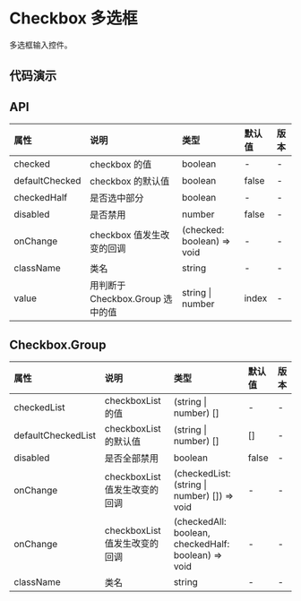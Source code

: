 


# Checkbox 多选框

多选框输入控件。

## 代码演示

<CodeWrapper>
    <CodeBox title="基础" desc={descNormal} code={codeNormal}>
        <DemoNormal />
    </CodeBox>
    <CodeBox title="全选" desc={descGroup} code={codeGroup}>
        <DemoGroup />
    </CodeBox>
</CodeWrapper>

## API

<div className="api">

| 属性           | 说明                             | 类型                       | 默认值 | 版本 |
| :------------- | :------------------------------- | :------------------------- | :----- | :--- |
| checked        | checkbox 的值                    | boolean                    | -      | -    |
| defaultChecked | checkbox 的默认值                | boolean                    | false  | -    |
| checkedHalf    | 是否选中部分                     | boolean                    | -      | -    |
| disabled       | 是否禁用                         | number                     | false  | -    |
| onChange       | checkbox 值发生改变的回调        | (checked: boolean) => void | -      | -    |
| className      | 类名                             | string                     | -      | -    |
| value          | 用判断于 Checkbox.Group 选中的值 | string \| number           | index  | -    |

</div>

## Checkbox.Group

<div className="api">

| 属性               | 说明                          | 类型                                                | 默认值 | 版本 |
| :----------------- | :---------------------------- | :-------------------------------------------------- | :----- | :--- |
| checkedList        | checkboxList 的值             | (string \| number) []                                | -      | -    |
| defaultCheckedList | checkboxList 的默认值         | (string \| number) []                                | []     | -    |
| disabled           | 是否全部禁用                  | boolean                                             | false  | -    |
| onChange           | checkboxList 值发生改变的回调 | (checkedList: (string \| number) []) => void         | -      | -    |
| onChange           | checkboxList 值发生改变的回调 | (checkedAll: boolean, checkedHalf: boolean) => void | -      | -    |
| className          | 类名                          | string                                              | -      | -    |

</div>